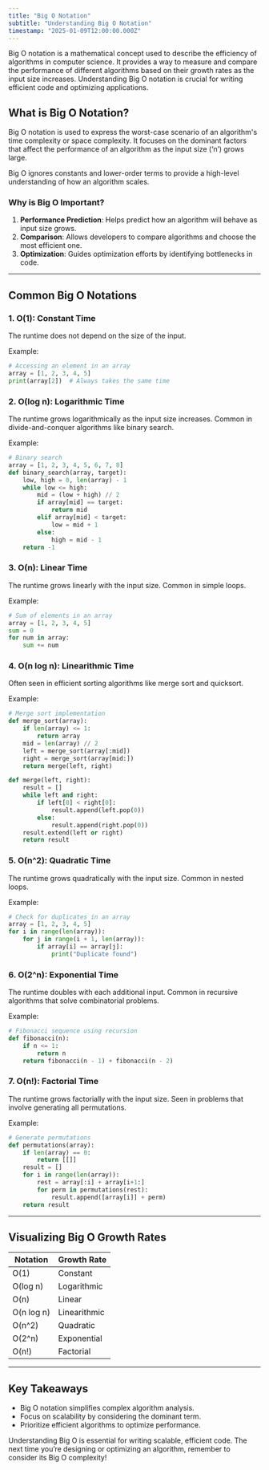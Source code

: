 ```yaml
---
title: "Big O Notation"
subtitle: "Understanding Big O Notation"
timestamp: "2025-01-09T12:00:00.000Z"
---
```


Big O notation is a mathematical concept used to describe the efficiency of algorithms
in computer science. It provides a way to measure and compare the performance of
different algorithms based on their growth rates as the input size increases.
Understanding Big O notation is crucial for writing efficient code and optimizing
applications.

## What is Big O Notation?

Big O notation is used to express the worst-case scenario of an algorithm's time
complexity or space complexity. It focuses on the dominant factors that affect the
performance of an algorithm as the input size (‘n’) grows large.

Big O ignores constants and lower-order terms to provide a high-level understanding of
how an algorithm scales.

### Why is Big O Important?

1. **Performance Prediction**: Helps predict how an algorithm will behave as input size
   grows.
2. **Comparison**: Allows developers to compare algorithms and choose the most efficient
   one.
3. **Optimization**: Guides optimization efforts by identifying bottlenecks in code.

---

## Common Big O Notations

### 1. **O(1): Constant Time**

The runtime does not depend on the size of the input.

Example:

```python
# Accessing an element in an array
array = [1, 2, 3, 4, 5]
print(array[2])  # Always takes the same time
```

### 2. **O(log n): Logarithmic Time**

The runtime grows logarithmically as the input size increases. Common in
divide-and-conquer algorithms like binary search.

Example:

```python
# Binary search
array = [1, 2, 3, 4, 5, 6, 7, 8]
def binary_search(array, target):
    low, high = 0, len(array) - 1
    while low <= high:
        mid = (low + high) // 2
        if array[mid] == target:
            return mid
        elif array[mid] < target:
            low = mid + 1
        else:
            high = mid - 1
    return -1
```

### 3. **O(n): Linear Time**

The runtime grows linearly with the input size. Common in simple loops.

Example:

```python
# Sum of elements in an array
array = [1, 2, 3, 4, 5]
sum = 0
for num in array:
    sum += num
```

### 4. **O(n log n): Linearithmic Time**

Often seen in efficient sorting algorithms like merge sort and quicksort.

Example:

```python
# Merge sort implementation
def merge_sort(array):
    if len(array) <= 1:
        return array
    mid = len(array) // 2
    left = merge_sort(array[:mid])
    right = merge_sort(array[mid:])
    return merge(left, right)

def merge(left, right):
    result = []
    while left and right:
        if left[0] < right[0]:
            result.append(left.pop(0))
        else:
            result.append(right.pop(0))
    result.extend(left or right)
    return result
```

### 5. **O(n^2): Quadratic Time**

The runtime grows quadratically with the input size. Common in nested loops.

Example:

```python
# Check for duplicates in an array
array = [1, 2, 3, 4, 5]
for i in range(len(array)):
    for j in range(i + 1, len(array)):
        if array[i] == array[j]:
            print("Duplicate found")
```

### 6. **O(2^n): Exponential Time**

The runtime doubles with each additional input. Common in recursive algorithms that
solve combinatorial problems.

Example:

```python
# Fibonacci sequence using recursion
def fibonacci(n):
    if n <= 1:
        return n
    return fibonacci(n - 1) + fibonacci(n - 2)
```

### 7. **O(n!): Factorial Time**

The runtime grows factorially with the input size. Seen in problems that involve
generating all permutations.

Example:

```python
# Generate permutations
def permutations(array):
    if len(array) == 0:
        return [[]]
    result = []
    for i in range(len(array)):
        rest = array[:i] + array[i+1:]
        for perm in permutations(rest):
            result.append([array[i]] + perm)
    return result
```

---

## Visualizing Big O Growth Rates

| Notation   | Growth Rate  |
| ---------- | ------------ |
| O(1)       | Constant     |
| O(log n)   | Logarithmic  |
| O(n)       | Linear       |
| O(n log n) | Linearithmic |
| O(n^2)     | Quadratic    |
| O(2^n)     | Exponential  |
| O(n!)      | Factorial    |

---

## Key Takeaways

- Big O notation simplifies complex algorithm analysis.
- Focus on scalability by considering the dominant term.
- Prioritize efficient algorithms to optimize performance.

Understanding Big O is essential for writing scalable, efficient code. The next time
you’re designing or optimizing an algorithm, remember to consider its Big O complexity!
